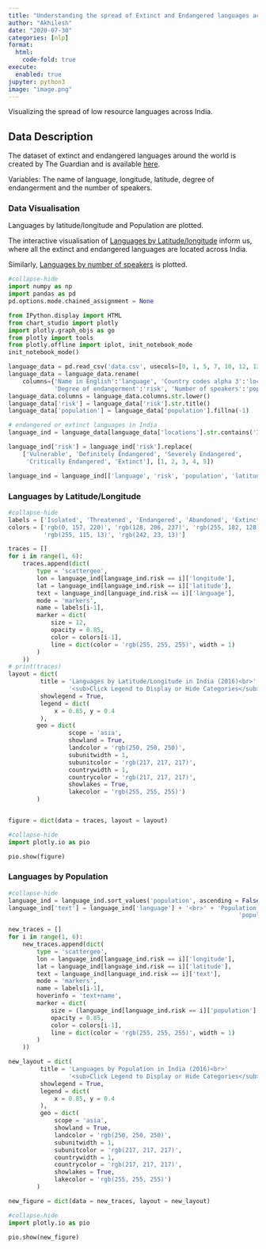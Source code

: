 ```yaml
---
title: "Understanding the spread of Extinct and Endangered languages across India"
author: "Akhilesh"
date: "2020-07-30"
categories: [nlp]
format:
  html:
    code-fold: true
execute:
  enabled: true
jupyter: python3
image: "image.png"
---
```


Visualizing the spread of low resource languages across India.

## Data Description

The dataset of extinct and endangered languages around the world is created by The Guardian and is available [here](https://www.kaggle.com/the-guardian/extinct-languages). 

Variables: The name of language, longitude, latitude, degree of endangerment and the number of speakers.


### Data Visualisation

Languages by latitude/longitude and Population are plotted. 

The interactive visualisation of [Languages by Latitude/longitude](#Languages-by-Latitude/Longitude) inform us, where all the extinct and endangered languages are located across India. 

Similarly, [Languages by number of speakers](#Languages-by-Population) is plotted. 

```python
#collapse-hide
import numpy as np
import pandas as pd
pd.options.mode.chained_assignment = None

from IPython.display import HTML
from chart_studio import plotly
import plotly.graph_objs as go
from plotly import tools
from plotly.offline import iplot, init_notebook_mode
init_notebook_mode()

language_data = pd.read_csv('data.csv', usecols=[0, 1, 5, 7, 10, 12, 13])
language_data = language_data.rename(
    columns={'Name in English':'language', 'Country codes alpha 3':'locations',
             'Degree of endangerment':'risk', 'Number of speakers':'population'})
language_data.columns = language_data.columns.str.lower()
language_data['risk'] = language_data['risk'].str.title()
language_data['population'] = language_data['population'].fillna(-1)

# endangered or extinct languages in India
language_ind = language_data[language_data['locations'].str.contains('IND') == True]

language_ind['risk'] = language_ind['risk'].replace(
    ['Vulnerable', 'Definitely Endangered', 'Severely Endangered',
     'Critically Endangered', 'Extinct'], [1, 2, 3, 4, 5])

language_ind = language_ind[['language', 'risk', 'population', 'latitude', 'longitude']]
```

### Languages by Latitude/Longitude

```python
#collapse-hide
labels = ['Isolated', 'Threatened', 'Endangered', 'Abandoned', 'Extinct']
colors = ['rgb(0, 157, 220)', 'rgb(128, 206, 237)', 'rgb(255, 182, 128)',
          'rgb(255, 115, 13)', 'rgb(242, 23, 13)']

traces = []
for i in range(1, 6):
    traces.append(dict(
        type = 'scattergeo',
        lon = language_ind[language_ind.risk == i]['longitude'],
        lat = language_ind[language_ind.risk == i]['latitude'],
        text = language_ind[language_ind.risk == i]['language'],
        mode = 'markers',
        name = labels[i-1],
        marker = dict( 
            size = 12,
            opacity = 0.85,
            color = colors[i-1],
            line = dict(color = 'rgb(255, 255, 255)', width = 1)
        )
    ))
# print(traces)
layout = dict(
         title = 'Languages by Latitude/Longitude in India (2016)<br>'
                 '<sub>Click Legend to Display or Hide Categories</sub>',
         showlegend = True,
         legend = dict(
             x = 0.85, y = 0.4
         ),
        geo = dict(
                 scope = 'asia',
                 showland = True,
                 landcolor = 'rgb(250, 250, 250)',
                 subunitwidth = 1,
                 subunitcolor = 'rgb(217, 217, 217)',
                 countrywidth = 1,
                 countrycolor = 'rgb(217, 217, 217)',
                 showlakes = True,
                 lakecolor = 'rgb(255, 255, 255)')
        )


figure = dict(data = traces, layout = layout)
```

```python
#collapse-hide
import plotly.io as pio

pio.show(figure)
```

### Languages by Population

```python
#collapse-hide
language_ind = language_ind.sort_values('population', ascending = False)
language_ind['text'] = language_ind['language'] + '<br>' + 'Population ' + language_ind[
                                                                 'population'].astype(str)

new_traces = []
for i in range(1, 6):
    new_traces.append(dict(
        type = 'scattergeo',
        lon = language_ind[language_ind.risk == i]['longitude'],
        lat = language_ind[language_ind.risk == i]['latitude'],
        text = language_ind[language_ind.risk == i]['text'],
        mode = 'markers',
        name = labels[i-1],
        hoverinfo = 'text+name',
        marker = dict( 
            size = (language_ind[language_ind.risk == i]['population'] + 1) ** 0.18 * 6,
            opacity = 0.85,
            color = colors[i-1],
            line = dict(color = 'rgb(255, 255, 255)', width = 1)
        )
    ))

new_layout = dict(
         title = 'Languages by Population in India (2016)<br>'
                 '<sub>Click Legend to Display or Hide Categories</sub>',
         showlegend = True,
         legend = dict(
             x = 0.85, y = 0.4
         ),
         geo = dict(
             scope = 'asia',
             showland = True,
             landcolor = 'rgb(250, 250, 250)',
             subunitwidth = 1,
             subunitcolor = 'rgb(217, 217, 217)',
             countrywidth = 1,
             countrycolor = 'rgb(217, 217, 217)',
             showlakes = True,
             lakecolor = 'rgb(255, 255, 255)')
        )

new_figure = dict(data = new_traces, layout = new_layout)
```

```python
#collapse-hide
import plotly.io as pio

pio.show(new_figure)
```